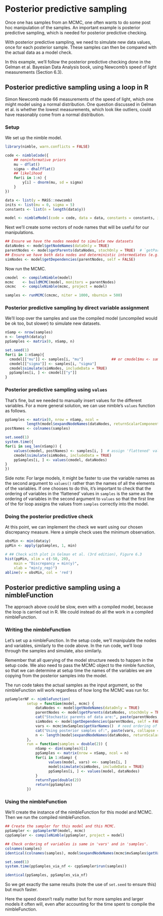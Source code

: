 # Posterior predictive sampling

Once one has samples from an MCMC, one often wants to do some post hoc manipulation of the samples. An important example is posterior predictive sampling, which is needed for posterior predictive checking.

With posterior predictive sampling, we need to simulate new data values, once for each posterior sample. These samples can then be compared with the actual data as a model check.

In this example, we'll follow the posterior predictive checking done in the Gelman et al. Bayesian Data Analysis book, using Newcomb's speed of light measurements (Section 6.3).

## Posterior predictive sampling using a loop in R

Simon Newcomb made 66 measurements of the speed of light, which one might model using a normal distribution. One question discussed in Gelman et al. is whether the lowest measurements, which look like outliers, could have reasonably come from a normal distribution.

### Setup

We set up the nimble model. 

```r
library(nimble, warn.conflicts = FALSE)

code <- nimbleCode({
    ## noninformative priors
    mu ~ dflat()
    sigma ~ dhalfflat()
    ## likelihood
    for(i in 1:n) {
     	y[i] ~ dnorm(mu, sd = sigma)
    }
})

data <- list(y = MASS::newcomb)
inits <- list(mu = 0, sigma = 5)
constants <- list(n = length(data$y))

model <- nimbleModel(code = code, data = data, constants = constants, inits = inits)
```

Next we'll create some vectors of node names that will be useful for our manipulations.

```r
## Ensure we have the nodes needed to simulate new datasets
dataNodes <- model$getNodeNames(dataOnly = TRUE)
parentNodes <- model$getParents(dataNodes, stochOnly = TRUE)  # `getParents` is new in nimble 0.11.0
## Ensure we have both data nodes and deterministic intermediates (e.g., lifted nodes)
simNodes <- model$getDependencies(parentNodes, self = FALSE)
```

Now run the MCMC.

```r
cmodel 	<- compileNimble(model)
mcmc    <- buildMCMC(model, monitors = parentNodes)
cmcmc   <- compileNimble(mcmc, project = model)

samples <- runMCMC(cmcmc, niter = 1000, nburnin = 500)
```

### Posterior predictive sampling by direct variable assignment

We'll loop over the samples and use the compiled model (uncompiled would be ok too, but slower) to simulate new datasets.

```r
nSamp <- nrow(samples)
n <- length(data$y)
ppSamples <- matrix(0, nSamp, n)

set.seed(1)
for(i in 1:nSamp){
  cmodel[["mu"]] <- samples[i, "mu"]             ## or cmodel$mu <- samples[i, "mu"]
  cmodel[["sigma"]] <- samples[i, "sigma"]
  cmodel$simulate(simNodes, includeData = TRUE)
  ppSamples[i, ] <- cmodel[["y"]]
}
```

### Posterior predictive sampling using `values`

That's fine, but we needed to manually insert values for the different variables. For a more general solution, we can use nimble's `values` function as follows.

```r
ppSamples <- matrix(0, nrow = nSamp, ncol =
          length(model$expandNodeNames(dataNodes, returnScalarComponents = TRUE)))
postNames <- colnames(samples)

set.seed(1)
system.time({
for(i in seq_len(nSamp)) {
    values(cmodel, postNames) <- samples[i, ]  # assign 'flattened' values
    cmodel$simulate(simNodes, includeData = TRUE)
    ppSamples[i, ] <- values(cmodel, dataNodes)
}
})
```

Side note: For large models, it might be faster to use the variable names as the second argument to `values()` rather than the names of all the elements of the variables. If one chooses to do this, it's important to check that the ordering of variables in the 'flattened' values in `samples` is the same as the ordering of variables in the second argument to `values` so that the first line of the for loop assigns the values from `samples` correctly into the model. 

### Doing the posterior predictive check

At this point, we can implement the check we want using our chosen discrepancy measure. Here a simple check uses the minimum observation.

```r
obsMin <- min(data$y)
ppMin <- apply(ppSamples, 1, min)

# ## Check with plot in Gelman et al. (3rd edition), Figure 6.3
hist(ppMin, xlim = c(-50, 20),
    main = "Discrepancy = min(y)", 
    xlab = "min(y_rep)")
abline(v = obsMin, col = 'red')
```

## Posterior predictive sampling using a nimbleFunction

The approach above could be slow, even with a compiled model, because the loop is carried out in R. We could instead do all the work in a compiled nimbleFunction.

### Writing the nimbleFunction

Let's set up a nimbleFunction. In the setup code, we'll manipulate the nodes and variables, similarly to the code above. In the run code, we'll loop through the samples and simulate, also similarly.

Remember that all querying of the model structure needs to happen in the setup code. We also need to pass the MCMC object to the nimble function, so that we can determine at setup time the names of the variables we are copying from the posterior samples into the model.

The run code takes the actual samples as the input argument, so the nimbleFunction will work regardless of how long the MCMC was run for.

```r
ppSamplerNF <- nimbleFunction(
          setup = function(model, mcmc) {
              dataNodes <- model$getNodeNames(dataOnly = TRUE)
              parentNodes <- model$getParents(dataNodes, stochOnly = TRUE)
              cat("Stochastic parents of data are:", paste(parentNodes, collapse = ','), ".\n")
              simNodes <- model$getDependencies(parentNodes, self = FALSE)
              vars <- mcmc$mvSamples$getVarNames()  # need ordering of variables in mvSamples / samples matrix
              cat("Using posterior samples of:", paste(vars, collapse = ','), ".\n")
              n <- length(model$expandNodeNames(dataNodes, returnScalarComponents = TRUE))
          },
          run = function(samples = double(2)) {
              nSamp <- dim(samples)[1]
              ppSamples <- matrix(nrow = nSamp, ncol = n)   
              for(i in 1:nSamp) {
                    values(model, vars) <<- samples[i, ]
                    model$simulate(simNodes, includeData = TRUE)
                    ppSamples[i, ] <- values(model, dataNodes)
              }
              returnType(double(2))       
              return(ppSamples)
          })
```

### Using the nimbleFunction  

We'll create the instance of the nimbleFunction for this model and MCMC.
Then we run the compiled nimbleFunction.

```r
## Create the sampler for this model and this MCMC.
ppSampler <- ppSamplerNF(model, mcmc)
cppSampler <- compileNimble(ppSampler, project = model)

## Check ordering of variables is same in 'vars' and in 'samples'.
colnames(samples)  
identical(colnames(samples), model$expandNodeNames(mcmc$mvSamples$getVarNames()))

set.seed(1)
system.time(ppSamples_via_nf <- cppSampler$run(samples))

identical(ppSamples, ppSamples_via_nf)
```

So we get exactly the same results (note the use of `set.seed` to ensure this) but much faster.

Here the speed doesn't really matter but for more samples and larger models it often will, even after accounting for the time spent to compile the nimbleFunction.

